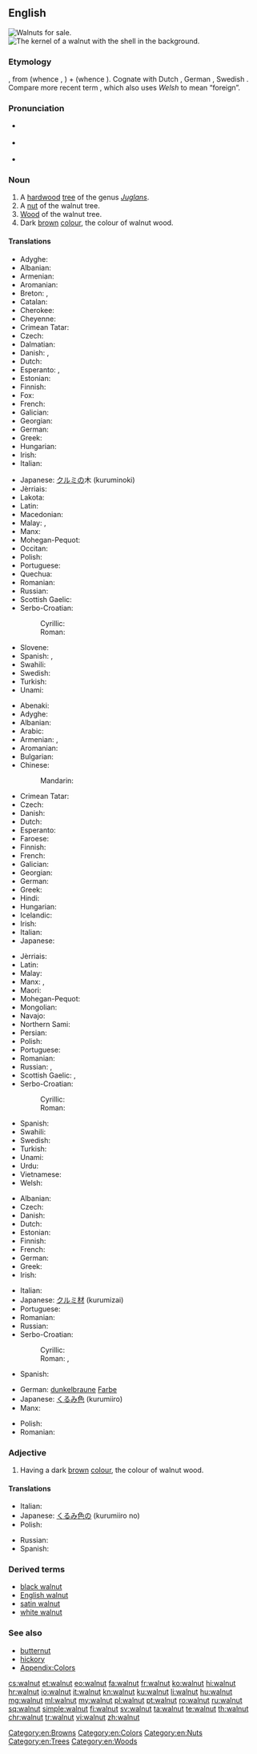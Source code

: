 ==English==
{{wikipedia}}
[[File:אגוז המלך.JPG|thumb|Walnuts for sale.]]
[[File:Whole walnut kernel and shell.jpg|thumb|The kernel of a walnut with the shell in the background.]]
{{wikibooks|Cookbook:Walnut|Walnut}}
{{wikispecies|Juglans}}
===Etymology===
{{etyl|ang|en}} {{term|walhhnutu|lang=ang}}, from {{etyl|gem-pro|en}} {{term/t|gem-pro|*walhaz||Celt, Roman, foreigner}} (whence {{term|Walloon|lang=en}}, {{term|Welsh|lang=en}}) + {{term/t|gem-pro|*hnutuz}} (whence {{term|nut|lang=en}}).  Cognate with Dutch {{term|walnoot|lang=nl}}, German {{term|Walnuss|lang=de}}, Swedish {{term|valnöt|lang=sv}}. Compare more recent term {{term|Welsh onion|lang=en}}, which also uses ''Welsh'' to mean “foreign”.

===Pronunciation===
* {{a|US}} {{IPA|/ˈwɑlnət/}}
* {{a|UK}} {{IPA|/ˈwɔːlnʌt/}}
* {{audio|en-us-walnut.ogg|Audio (US)|lang=en}}

===Noun===
{{en-noun|-|s}}

# A [[hardwood]] [[tree]] of the genus ''[[Juglans]]''.
# A [[nut]] of the walnut tree.
# [[wood|Wood]] of the walnut tree.
# Dark [[brown]] [[colour]], the colour of walnut wood.
#: {{color panel|3E2A16}}

====Translations====
{{trans-top|tree}}
* Adyghe: {{t|ady|дэ|tr=da}}
* Albanian: {{t+|sq|arrë}}
* Armenian: {{t|hy|ընկուզենի|tr=ënkuzeni}}
* Aromanian: {{t|rup|nuc|m}}
* Breton: {{t+|br|kraoñenn|f}}, {{t|br|gwezenn-graoñ|f}}
* Catalan: {{t|ca|noguera|f}}
* Cherokee: {{t|chr|ᏎᏗ|tr=sedi|sc=Cher}}
* Cheyenne: {{t|chy|otaesémenôtse}}
* Crimean Tatar: {{t|crh|ceviz}}
* Czech: {{t+|cs|ořešák|m}}
* Dalmatian: {{t|dlm|nochiera|f}}
* Danish: {{t|da|valnøddetræ|n}}, {{t+|da|valnød|c}}
* Dutch: {{t|nl|walnotenboom|m}}
* Esperanto: {{t|eo|juglandujo}}, {{t|eo|juglandarbo}}
* Estonian: {{t|et|pähklipuu}}
* Finnish: {{t+|fi|pähkinäpuu}}
* Fox: {{t|sac|mahkwipakâni}}
* French: {{t+|fr|noyer|m}}
* Galician: {{t+|gl|nogueira|f}}
* Georgian: {{t|ka|კაკალი|sc=Geor|tr=kakali}}
* German: {{t|de|Walnussbaum|m}}
* Greek: {{t+|el|καρυδιά|f|tr=karydiá}}
* Hungarian: {{t+|hu|diófa}}
* Irish: {{t|ga|crann gallchnó|m}}
* Italian: {{t+|it|noce|m}}
{{trans-mid}}
* Japanese: [[クルミ]]の木 (kuruminoki)
* Jèrriais: {{t|roa-jer|nouoyi|m}}
* Lakota: {{t|lkt|cansapa}}
* Latin: {{t|la|iūglāns|f}}
* Macedonian: {{t|mk|орев|m|tr=órev}}
* Malay: {{t|ms|walnat}}, {{t|ms|pokok walnat}}
* Manx: {{t|gv|billey galchro}}
* Mohegan-Pequot: {{t|xpq|wusqat}}
* Occitan: {{t+|oc|noguièr}}
* Polish: {{t|pl|orzech włoski}}
* Portuguese: {{t+|pt|nogueira|f}}
* Quechua: {{t|qu|tuqti}}
* Romanian: {{t+|ro|nuc|m}}
* Russian: {{t+|ru|орех|tr=or'éχ|m}}
* Scottish Gaelic: {{t|gd|crann ghall-chnò|m}}
* Serbo-Croatian:
*: Cyrillic: {{t|sh|орах|m}}
*: Roman: {{t|sh|òrah|m}}
* Slovene: {{t+|sl|oreh|m}}
* Spanish: {{t+|es|nogal|m}}, {{t|es|noguera|f}}
* Swahili: {{t|sw|mjozi}}
* Swedish: {{t|sv|valnötsträ|n}}
* Turkish: {{t+|tr|ceviz}}
* Unami: {{t|unm|tùkwimënshi}} {{qualifier|black walnut tree}}
{{trans-bottom}}

{{trans-top|nut}}
* Abenaki: {{t|abe|pagimen}}
* Adyghe: {{t|ady|дэ|tr=da}}
* Albanian: {{t+|sq|arrë}}
* Arabic: {{qualifier|collective}} {{t|ar|جوز|tr=jawz}}
* Armenian: {{t|hy|պոպոք|tr=popok'}}, {{t|hy|ընկույզ|tr=ënkuyz}}
* Aromanian: {{t|rup|nucã|f}}
* Bulgarian: {{t+|bg|орех|m}}
* Chinese:
*: Mandarin: {{t+|cmn|核桃|tr=hétao|sc=Hant}}
* Crimean Tatar: {{t|crh|ceviz}}
* Czech: {{t|cs|vlašský ořech|m}}
* Danish: {{t+|da|valnød|c}}
* Dutch: {{t+|nl|walnoot|m}}
* Esperanto: {{t|eo|juglando}}
* Faroese: {{t|fo|valnøt|f}}
* Finnish: {{t+|fi|saksanpähkinä}}
* French: {{t+|fr|noix|f}}
* Galician: {{t+|gl|noz|f}}
* Georgian: {{t+|ka|ნიგოზი|sc=Geor|tr=nigozi}}
* German: {{t+|de|Walnuss|f}}
* Greek: {{t+|el|καρύδι|n|tr=karýdi}}
* Hindi: {{t|hi|अखरोट|tr=akhro.t|m}}
* Hungarian: {{t+|hu|dió}}
* Icelandic: {{t|is|valhneta|f}}
* Irish: {{t|ga|gallchnó}}
* Italian: {{t+|it|noce|f}}
* Japanese: {{t|ja|クルミ|tr=kurumi}}
{{trans-mid}}
* Jèrriais: {{t|roa-jer|nouoyi|m}}
* Latin: {{t|la|iūglāns|f}}
* Malay: {{t|ms|walnat}}
* Manx: {{t|gv|cro frangagh}}, {{t|gv|galchro}}
* Maori: {{t|mi|wōnati}}
* Mohegan-Pequot: {{t|xpq|wusqatôm}}
* Mongolian: {{t|mn|грек самар|sc=Cyrl}}
* Navajo: {{t|nv|haʼałtsédii}}
* Northern Sami: {{t|se|valniehtti}}
* Persian: {{t+|fa|گردو}}
* Polish: {{t|pl|orzech włoski}}
* Portuguese: {{t+|pt|noz|f}}
* Romanian: {{t+|ro|nucă|f}}
* Russian: {{t|ru|грецкий орех|m|tr=gréckij oréx}}, {{t+|ru|орех|m|tr=oréx}}
* Scottish Gaelic: {{t|gd|cnò Fhrangach|f}}, {{t|gd|gall-chnò|f}}
* Serbo-Croatian:
*: Cyrillic: {{t|sh|орах|m}}
*: Roman: {{t|sh|òrah|m}}
* Spanish: {{t+|es|nuez|f}}
* Swahili: {{t|sw|jozi}}
* Swedish: {{t+|sv|valnöt|c}}
* Turkish: {{t+|tr|ceviz}}
* Unami: {{t|unm|tùkwim}} {{qualifier|black walnut}}
* Urdu: {{t|ur|اخروٹ|tr=a<u>kh</u>ro.t|m}}
* Vietnamese: {{t|vi|óc chó}}
* Welsh: {{t|cy|cneuen Ffrengig|f}}
{{trans-bottom}}

{{trans-top|wood}}
* Albanian: {{t+|sq|arrishtë}}
* Czech: {{t|cs|vlašský ořech|m}}
* Danish: {{t|da|valnøddetræ|n}}
* Dutch: {{t|nl|walnotenhout|n}}
* Estonian: {{t|et|pähklipuu}}
* Finnish: {{t+|fi|pähkinäpuu}}
* French: {{t+|fr|noyer|m}}
* German: {{t|de|Nussbaumholz|n}}
* Greek: {{t+|el|καρυδιά|f|tr=karydiá}}
* Irish: {{t|ga|adhmad gallchnó|m}}
{{trans-mid}}
* Italian: {{t+|it|noce|m}}
* Japanese: [[クルミ]][[材]] (kurumizai)
* Portuguese: {{t+|pt|nogueira|f}}
* Romanian: {{t+|ro|nuc|m}}
* Russian: {{t+|ru|орех|tr=or'éχ|m}}
* Serbo-Croatian:
*: Cyrillic: {{t|sh|орах|m}}
*: Roman: {{t|sh|òrah|m}}, {{t|sh|òrahovina|f}}
* Spanish: {{t+|es|nogal|m}}
{{trans-bottom}}

{{trans-top|colour}}
* German: [[dunkelbraun]]e [[Farbe]] {{g|f}}
* Japanese: [[くるみ]][[色]] (kurumiiro)
* Manx: {{t|gv|daah galchro}}
{{trans-mid}}
* Polish: {{t|pl|orzech włoski}}
* Romanian: {{qualifier|regional}} {{t|ro|nuciu}}
{{trans-bottom}}

===Adjective===
{{en-adj|-}}

# Having a dark [[brown]] [[colour]], the colour of walnut wood.

====Translations====
{{trans-top|colour}}
* Italian: {{t+|it|noce}}
* Japanese: [[くるみ]][[色]]の (kurumiiro no)
* Polish: {{t+|pl|orzechowy}}
{{trans-mid}}
* Russian: {{t+|ru|ореховый}}
* Spanish: {{t+|es|nogal}}
{{trans-bottom}}

===Derived terms===
* [[black walnut]]
* [[English walnut]]
* [[satin walnut]]
* [[white walnut]]

===See also===
* [[butternut]]
* [[hickory]]
* [[Appendix:Colors]]

[[Category:en:Browns]]
[[Category:en:Colors]]
[[Category:en:Nuts]]
[[Category:en:Trees]]
[[Category:en:Woods]]

[[cs:walnut]]
[[et:walnut]]
[[eo:walnut]]
[[fa:walnut]]
[[fr:walnut]]
[[ko:walnut]]
[[hi:walnut]]
[[hr:walnut]]
[[io:walnut]]
[[it:walnut]]
[[kn:walnut]]
[[ku:walnut]]
[[li:walnut]]
[[hu:walnut]]
[[mg:walnut]]
[[ml:walnut]]
[[my:walnut]]
[[pl:walnut]]
[[pt:walnut]]
[[ro:walnut]]
[[ru:walnut]]
[[sq:walnut]]
[[simple:walnut]]
[[fi:walnut]]
[[sv:walnut]]
[[ta:walnut]]
[[te:walnut]]
[[th:walnut]]
[[chr:walnut]]
[[tr:walnut]]
[[vi:walnut]]
[[zh:walnut]]